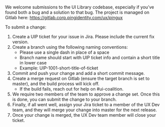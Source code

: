 We welcome submissions to the UI Library codebase, especially if you’ve found both a bug and a solution to that bug. The project is managed on Gitlab here: https://gitlab.corp.pingidentity.com/ux/pingux

To submit a change:
1. Create a UIP ticket for your issue in Jira. Please include the current fix version. 
2. Create a branch using the following naming conventions:
    * Please use a single dash in place of a space
    * Branch name should start with UIP ticket info and contain a short title in lower case
    * Example: UIP-1001-short-title-of-ticket
3. Commit and push your change and add a short commit message.
4. Create a merge request on Gitlab (ensure the target branch is set to master), and the build process will kick off.
    * If the build fails, reach out for help on #ui-coalition.
5. We require two members of the team to approve a change set. Once this is done, you can submit the change to your branch.
6. Finally, if all went well, assign your Jira ticket to a member of the UX Dev team, and they will merge your change into master for the next release.
7. Once your change is merged, the UX Dev team member will close your ticket.
